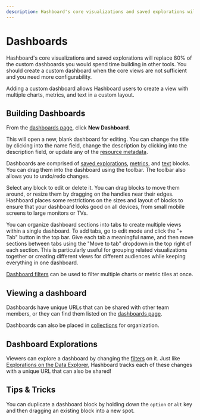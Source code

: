 ```yaml
---
description: Hashboard's core visualizations and saved explorations will replace 80% of the custom dashboards you would spend time building in other tools
---
```


# Dashboards

Hashboard's core visualizations and saved explorations will replace 80% of the custom dashboards you would spend time building in other tools. You should create a custom dashboard when the core views are not sufficient and you need more configurability.

Adding a custom dashboard allows Hashboard users to create a view with multiple
charts, metrics, and text in a custom layout.

## Building Dashboards

From the [dashboards page](https://hashboard.com/app/p/dashboards), click
**New Dashboard**.

This will open a new, blank dashboard for editing. You can change the title by
clicking into the name field, change the description by clicking into the description field, or update any of the [resource metadata](/docs/project-management/resource-metadata).

Dashboards are comprised of [saved explorations](/dashboards/saved-explorations), [metrics](/dashboards/Metrics), and
[text](/dashboards/Text) blocks. You can drag them into the dashboard using the toolbar.
The toolbar also allows you to undo/redo changes.

Select any block to edit or delete it. You can drag blocks to move them around,
or resize them by dragging on the handles near their edges. Hashboard places some
restrictions on the sizes and layout of blocks to ensure that your dashboard
looks good on all devices, from small mobile screens to large monitors or TVs.

You can organize dashboard sections into tabs to create multiple views within a single dashboard.
To add tabs, go to edit mode and click the "+ Tab" button in the top bar. Give each tab a meaningful name,
and then move sections between tabs using the "Move to tab" dropdown in the top right of each section. This
is particularly useful for grouping related visualizations together or creating different views for
different audiences while keeping everything in one dashboard.

[Dashboard filters](Filters.md) can be used to filter multiple charts
or metric tiles at once.

## Viewing a dashboard

Dashboards have unique URLs that can be shared with other team members, or
they can find them listed on the [dashboards page](https://hashboard.com/app/p/dashboards).

Dashboards can also be placed in [collections](/docs/project-management/collections)
for organization.

## Dashboard Explorations

Viewers can explore a dashboard by changing the [filters](Filters.md) on it. Just
like [Explorations on the Data Explorer](/docs/visualizing-data/explorations), Hashboard
tracks each of these changes with a unique URL that can also be shared!

## Tips & Tricks

You can duplicate a dashboard block by holding down the `option` or `alt` key and then dragging an existing block into a new spot.
